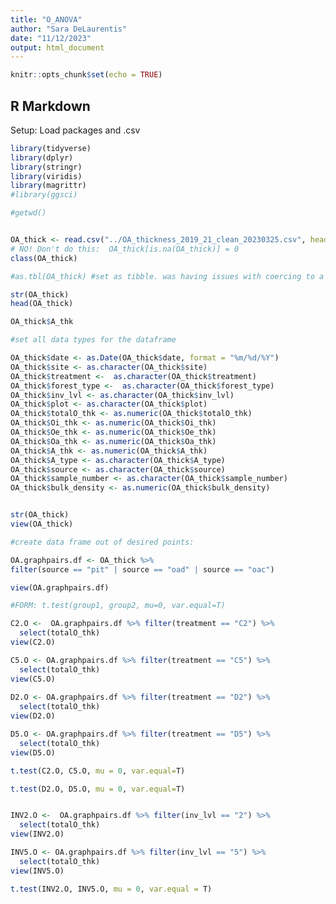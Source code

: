 ```yaml
---
title: "O_ANOVA"
author: "Sara DeLaurentis"
date: "11/12/2023"
output: html_document
---
```


```r
knitr::opts_chunk$set(echo = TRUE)
```

## R Markdown
Setup: Load packages and .csv

```r

library(tidyverse)
library(dplyr)
library(stringr)
library(viridis)
library(magrittr)
#library(ggsci)

#getwd()


OA_thick <- read.csv("../OA_thickness_2019_21_clean_20230325.csv", header=T, na.strings=c("", " ", "NA"))
# NO! Don't do this:  OA_thick[is.na(OA_thick)] = 0
class(OA_thick)

#as.tbl(OA_thick) #set as tibble. was having issues with coercing to a dataframe (using as.data.frame)

str(OA_thick)
head(OA_thick)

OA_thick$A_thk

#set all data types for the dataframe

OA_thick$date <- as.Date(OA_thick$date, format = "%m/%d/%Y")
OA_thick$site <- as.character(OA_thick$site)
OA_thick$treatment <-  as.character(OA_thick$treatment)
OA_thick$forest_type <-  as.character(OA_thick$forest_type)
OA_thick$inv_lvl <- as.character(OA_thick$inv_lvl)
OA_thick$plot <- as.character(OA_thick$plot)
OA_thick$totalO_thk <- as.numeric(OA_thick$totalO_thk)
OA_thick$Oi_thk <- as.numeric(OA_thick$Oi_thk)
OA_thick$Oe_thk <- as.numeric(OA_thick$Oe_thk)
OA_thick$Oa_thk <- as.numeric(OA_thick$Oa_thk)
OA_thick$A_thk <- as.numeric(OA_thick$A_thk)
OA_thick$A_type <- as.character(OA_thick$A_type)
OA_thick$source <- as.character(OA_thick$source)
OA_thick$sample_number <- as.character(OA_thick$sample_number)
OA_thick$bulk_density <- as.numeric(OA_thick$bulk_density)


str(OA_thick)
view(OA_thick)

```


```r

#create data frame out of desired points:

OA.graphpairs.df <- OA_thick %>% 
filter(source == "pit" | source == "oad" | source == "oac") 

view(OA.graphpairs.df)

```


```r

#FORM: t.test(group1, group2, mu=0, var.equal=T)

C2.O <-  OA.graphpairs.df %>% filter(treatment == "C2") %>% 
  select(totalO_thk)
view(C2.O)

C5.O <- OA.graphpairs.df %>% filter(treatment == "C5") %>% 
  select(totalO_thk)
view(C5.O)
  
D2.O <- OA.graphpairs.df %>% filter(treatment == "D2") %>% 
  select(totalO_thk)
view(D2.O)

D5.O <- OA.graphpairs.df %>% filter(treatment == "D5") %>% 
  select(totalO_thk)
view(D5.O)

t.test(C2.O, C5.O, mu = 0, var.equal=T)

t.test(D2.O, D5.O, mu = 0, var.equal=T)



```

```r

INV2.O <-  OA.graphpairs.df %>% filter(inv_lvl == "2") %>% 
  select(totalO_thk)
view(INV2.O)

INV5.O <- OA.graphpairs.df %>% filter(inv_lvl == "5") %>% 
  select(totalO_thk)
view(INV5.O)

t.test(INV2.O, INV5.O, mu = 0, var.equal = T)

```